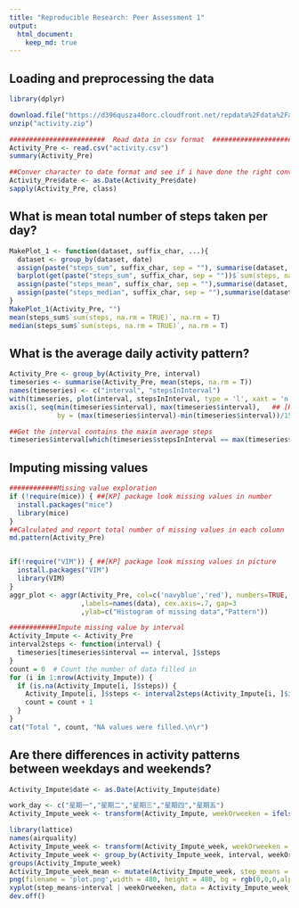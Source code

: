 ```yaml
---
title: "Reproducible Research: Peer Assessment 1"
output: 
  html_document:
    keep_md: true
---
```



## Loading and preprocessing the data
```r
library(dplyr)

download.file("https://d396qusza40orc.cloudfront.net/repdata%2Fdata%2Factivity.zip", "activity.zip") 
unzip("activity.zip")

########################  Read data in csv format  ######################
Activity_Pre <- read.csv("activity.csv")
summary(Activity_Pre)

##Conver character to date format and see if i have done the right conversion
Activity_Pre$date <- as.Date(Activity_Pre$date)
sapply(Activity_Pre, class)
```


## What is mean total number of steps taken per day?
```r
MakePlot_1 <- function(dataset, suffix_char, ...){
  dataset <- group_by(dataset, date)
  assign(paste("steps_sum", suffix_char, sep = ""), summarise(dataset, sum(steps, na.rm = TRUE)), pos = ".GlobalEnv")
  barplot(get(paste("steps_sum", suffix_char, sep = ""))$`sum(steps, na.rm = TRUE)`, names.arg = get(paste("steps_sum", suffix_char, sep = ""))$date, ... )
  assign(paste("steps_mean", suffix_char, sep = ""),summarise(dataset, mean(steps, na.rm = TRUE)), pos = ".GlobalEnv" )
  assign(paste("steps_median", suffix_char, sep = ""),summarise(dataset, median(steps,na.rm = TRUE)), pos = ".GlobalEnv")
}
MakePlot_1(Activity_Pre, "")
mean(steps_sum$`sum(steps, na.rm = TRUE)`, na.rm = T)
median(steps_sum$`sum(steps, na.rm = TRUE)`, na.rm = T)
```


## What is the average daily activity pattern?
```r
Activity_Pre <- group_by(Activity_Pre, interval)
timeseries <- summarise(Activity_Pre, mean(steps, na.rm = T))
names(timeseries) <- c("interval", "stepsInInterval")
with(timeseries, plot(interval, stepsInInterval, type = 'l', xaxt = 'n')) ## [KP] cancel x axis 
axis(1, seq(min(timeseries$interval), max(timeseries$interval),   ## [KP] add x axis
            by = (max(timeseries$interval)-min(timeseries$interval))/15))

##Get the interval contains the maxim average steps
timeseries$interval[which(timeseries$stepsInInterval == max(timeseries$stepsInInterval))]
```


## Imputing missing values
```r
############Missing value exploration
if (!require(mice)) { ##[KP] package look missing values in number
  install.packages("mice")
  library(mice)
}
##Calculated and report total number of missing values in each column
md.pattern(Activity_Pre)


if(!require("VIM")) { ##[KP] package look missing values in picture
  install.packages("VIM")
  library(VIM)
}
aggr_plot <- aggr(Activity_Pre, col=c('navyblue','red'), numbers=TRUE, sortVars=TRUE
                  ,labels=names(data), cex.axis=.7, gap=3
                  ,ylab=c("Histogram of missing data","Pattern"))

############Impute missing value by interval
Activity_Impute <- Activity_Pre
interval2steps <- function(interval) {
  timeseries[timeseries$interval == interval, ]$steps
}
count = 0  # Count the number of data filled in
for (i in 1:nrow(Activity_Impute)) {
  if (is.na(Activity_Impute[i, ]$steps)) {
    Activity_Impute[i, ]$steps <- interval2steps(Activity_Impute[i, ]$interval)
    count = count + 1
  }
}
cat("Total ", count, "NA values were filled.\n\r")
```

## Are there differences in activity patterns between weekdays and weekends?
```r
Activity_Impute$date <- as.Date(Activity_Impute$date)

work_day <- c("星期一","星期二","星期三","星期四","星期五")
Activity_Impute_week <- transform(Activity_Impute, weekOrweeken = ifelse(weekdays(Activity_Impute$date) %in% work_day, "weekday", "weekend"))  

library(lattice)
names(airquality)
Activity_Impute_week <- transform(Activity_Impute_week, weekOrweeken = factor(weekOrweeken))
Activity_Impute_week <- group_by(Activity_Impute_week, interval, weekOrweeken)
groups(Activity_Impute_week)
Activity_Impute_week_mean <- mutate(Activity_Impute_week, step_means = mean(steps))
png(filename = 'plot.png',width = 480, height = 480, bg = rgb(0,0,0,alpha = 0))
xyplot(step_means~interval | weekOrweeken, data = Activity_Impute_week_mean, type='l', layout = c(1,2),ylab = "Number of steps")
dev.off()
```

